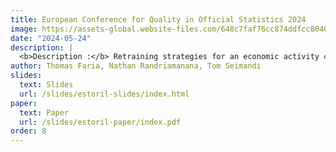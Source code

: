 ```yaml
---
title: European Conference for Quality in Official Statistics 2024 
image: https://assets-global.website-files.com/648c7faf76cc874ddfcc8040/6554e80926bb869643d77f7b_Q2024%20-%20Logo-p-800.png
date: "2024-05-24"
description: |
  <b>Description :</b> Retraining strategies for an economic activity classification model
author: Thomas Faria, Nathan Randriamanana, Tom Seimandi 
slides:
  text: Slides
  url: /slides/estoril-slides/index.html
paper: 
  text: Paper
  url: /slides/estoril-paper/index.pdf
order: 8
---
```

